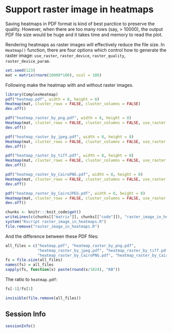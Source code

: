 Support raster image in heatmaps
==================================

Saving heatmaps in PDF format is kind of best parctice to preserve the quality. However,
when there are too many rows (say, > 10000), the output PDF file size would be huge and it takes
time and memory to read the plot.

Rendering heatmaps as raster images will effectively reduce
the file size. In `Heatmap()` function, there are four options which control how to generate
the raster image: `use_raster`, `raster_device`, `raster_quality`, `raster_device_param`. 

```r
set.seed(123)
mat = matrix(rnorm(10000*100), ncol = 100)
```

Following make the heatmap with and without raster images.

```r
library(ComplexHeatmap)
pdf("heatmap.pdf", width = 8, height = 8)
Heatmap(mat, cluster_rows = FALSE, cluster_columns = FALSE)
dev.off()

pdf("heatmap_raster_by_png.pdf", width = 8, height = 8)
Heatmap(mat, cluster_rows = FALSE, cluster_columns = FALSE, use_raster = TRUE, raster_device = "png")
dev.off()

pdf("heatmap_raster_by_jpeg.pdf", width = 8, height = 8)
Heatmap(mat, cluster_rows = FALSE, cluster_columns = FALSE, use_raster = TRUE, raster_device = "jpeg")
dev.off()

pdf("heatmap_raster_by_tiff.pdf", width = 8, height = 8)
Heatmap(mat, cluster_rows = FALSE, cluster_columns = FALSE, use_raster = TRUE, raster_device = "tiff")
dev.off()

pdf("heatmap_raster_by_CairoPNG.pdf", width = 8, height = 8)
Heatmap(mat, cluster_rows = FALSE, cluster_columns = FALSE, use_raster = TRUE, raster_device = "CairoPNG")
dev.off()

pdf("heatmap_raster_by_CairoJPEG.pdf", width = 8, height = 8)
Heatmap(mat, cluster_rows = FALSE, cluster_columns = FALSE, use_raster = TRUE, raster_device = "CairoJPEG")
dev.off()
```

```r
chunks <- knitr:::knit_code$get()
writeLines(c(chunks[["matrix"]], chunks[["code"]]), "raster_image_in_heatmaps.R")
system("Rscript raster_image_in_heatmaps.R")
file.remove("raster_image_in_heatmaps.R")
```

And the difference between these PDF files:

```r
all_files = c("heatmap.pdf", "heatmap_raster_by_png.pdf", 
	          "heatmap_raster_by_jpeg.pdf", "heatmap_raster_by_tiff.pdf",
	          "heatmap_raster_by_CairoPNG.pdf", "heatmap_raster_by_CairoJPEG.pdf")
fs = file.size(all_files)
names(fs) = all_files
sapply(fs, function(x) paste(round(x/1024), "KB"))
```

The ratio to `heatmap.pdf`:

```r
fs[-1]/fs[1]
```

```r
invisible(file.remove(all_files))
```

## Session Info

```r
sessionInfo()
```

<!-- uid=raster_image_in_heatmaps -->
